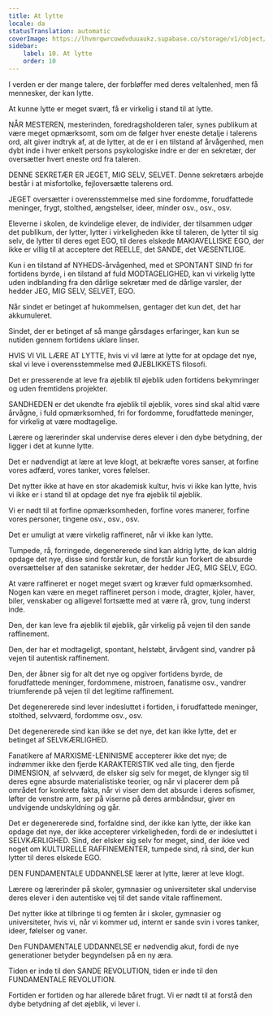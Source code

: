 ```yaml
---
title: At lytte
locale: da
statusTranslation: automatic
coverImage: https://lhvmrqwrcowdvduuaukz.supabase.co/storage/v1/object/public/strapi-uploads/small_cover-educacion-fundamental.webp-2d51a7828a2b1309555be27f7e2a61a0.webp
sidebar:
    label: 10. At lytte
    order: 10
---
```

I verden er der mange talere, der forbløffer med deres veltalenhed, men få mennesker, der kan lytte.

At kunne lytte er meget svært, få er virkelig i stand til at lytte.

NÅR MESTEREN, mesterinden, foredragsholderen taler, synes publikum at være meget opmærksomt, som om de følger hver eneste detalje i talerens ord, alt giver indtryk af, at de lytter, at de er i en tilstand af årvågenhed, men dybt inde i hver enkelt persons psykologiske indre er der en sekretær, der oversætter hvert eneste ord fra taleren.

DENNE SEKRETÆR ER JEGET, MIG SELV, SELVET. Denne sekretærs arbejde består i at misfortolke, fejloversætte talerens ord.

JEGET oversætter i overensstemmelse med sine fordomme, forudfattede meninger, frygt, stolthed, ængstelser, ideer, minder osv., osv., osv.

Eleverne i skolen, de kvindelige elever, de individer, der tilsammen udgør det publikum, der lytter, lytter i virkeligheden ikke til taleren, de lytter til sig selv, de lytter til deres eget EGO, til deres elskede MAKIAVELLISKE EGO, der ikke er villig til at acceptere det REELLE, det SANDE, det VÆSENTLIGE.

Kun i en tilstand af NYHEDS-årvågenhed, med et SPONTANT SIND fri for fortidens byrde, i en tilstand af fuld MODTAGELIGHED, kan vi virkelig lytte uden indblanding fra den dårlige sekretær med de dårlige varsler, der hedder JEG, MIG SELV, SELVET, EGO.

Når sindet er betinget af hukommelsen, gentager det kun det, det har akkumuleret.

Sindet, der er betinget af så mange gårsdages erfaringer, kan kun se nutiden gennem fortidens uklare linser.

HVIS VI VIL LÆRE AT LYTTE, hvis vi vil lære at lytte for at opdage det nye, skal vi leve i overensstemmelse med ØJEBLIKKETS filosofi.

Det er presserende at leve fra øjeblik til øjeblik uden fortidens bekymringer og uden fremtidens projekter.

SANDHEDEN er det ukendte fra øjeblik til øjeblik, vores sind skal altid være årvågne, i fuld opmærksomhed, fri for fordomme, forudfattede meninger, for virkelig at være modtagelige.

Lærere og lærerinder skal undervise deres elever i den dybe betydning, der ligger i det at kunne lytte.

Det er nødvendigt at lære at leve klogt, at bekræfte vores sanser, at forfine vores adfærd, vores tanker, vores følelser.

Det nytter ikke at have en stor akademisk kultur, hvis vi ikke kan lytte, hvis vi ikke er i stand til at opdage det nye fra øjeblik til øjeblik.

Vi er nødt til at forfine opmærksomheden, forfine vores manerer, forfine vores personer, tingene osv., osv., osv.

Det er umuligt at være virkelig raffineret, når vi ikke kan lytte.

Tumpede, rå, forringede, degenererede sind kan aldrig lytte, de kan aldrig opdage det nye, disse sind forstår kun, de forstår kun forkert de absurde oversættelser af den sataniske sekretær, der hedder JEG, MIG SELV, EGO.

At være raffineret er noget meget svært og kræver fuld opmærksomhed. Nogen kan være en meget raffineret person i mode, dragter, kjoler, haver, biler, venskaber og alligevel fortsætte med at være rå, grov, tung inderst inde.

Den, der kan leve fra øjeblik til øjeblik, går virkelig på vejen til den sande raffinement.

Den, der har et modtageligt, spontant, helstøbt, årvågent sind, vandrer på vejen til autentisk raffinement.

Den, der åbner sig for alt det nye og opgiver fortidens byrde, de forudfattede meninger, fordommene, mistroen, fanatisme osv., vandrer triumferende på vejen til det legitime raffinement.

Det degenererede sind lever indesluttet i fortiden, i forudfattede meninger, stolthed, selvværd, fordomme osv., osv.

Det degenererede sind kan ikke se det nye, det kan ikke lytte, det er betinget af SELVKÆRLIGHED.

Fanatikere af MARXISME-LENINISME accepterer ikke det nye; de indrømmer ikke den fjerde KARAKTERISTIK ved alle ting, den fjerde DIMENSION, af selvværd, de elsker sig selv for meget, de klynger sig til deres egne absurde materialistiske teorier, og når vi placerer dem på området for konkrete fakta, når vi viser dem det absurde i deres sofismer, løfter de venstre arm, ser på viserne på deres armbåndsur, giver en undvigende undskyldning og går.

Det er degenererede sind, forfaldne sind, der ikke kan lytte, der ikke kan opdage det nye, der ikke accepterer virkeligheden, fordi de er indesluttet i SELVKÆRLIGHED. Sind, der elsker sig selv for meget, sind, der ikke ved noget om KULTURELLE RAFFINEMENTER, tumpede sind, rå sind, der kun lytter til deres elskede EGO.

DEN FUNDAMENTALE UDDANNELSE lærer at lytte, lærer at leve klogt.

Lærere og lærerinder på skoler, gymnasier og universiteter skal undervise deres elever i den autentiske vej til det sande vitale raffinement.

Det nytter ikke at tilbringe ti og femten år i skoler, gymnasier og universiteter, hvis vi, når vi kommer ud, internt er sande svin i vores tanker, ideer, følelser og vaner.

Den FUNDAMENTALE UDDANNELSE er nødvendig akut, fordi de nye generationer betyder begyndelsen på en ny æra.

Tiden er inde til den SANDE REVOLUTION, tiden er inde til den FUNDAMENTALE REVOLUTION.

Fortiden er fortiden og har allerede båret frugt. Vi er nødt til at forstå den dybe betydning af det øjeblik, vi lever i.

